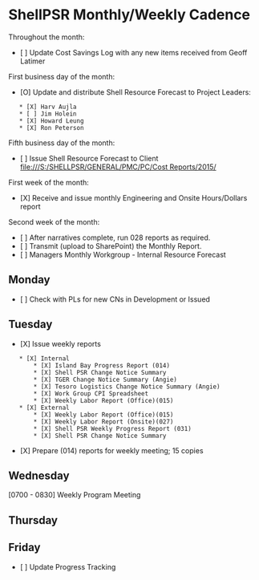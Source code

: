 = ShellPSR Monthly/Weekly Cadence =
Throughout the month:
* [ ] Update Cost Savings Log with any new items received from Geoff Latimer

First business day of the month:
* [O] Update and distribute Shell Resource Forecast to Project Leaders:
	* [X] Harv Aujla
	* [ ] Jim Holein
	* [X] Howard Leung
	* [X] Ron Peterson

Fifth business day of the month:
* [ ] Issue Shell Resource Forecast to Client [[file:///S:/SHELLPSR/GENERAL/PMC/PC/Cost Reports/2015/]]

First week of the month:
* [X] Receive and issue monthly Engineering and Onsite Hours/Dollars report

Second week of the month:
* [ ] After narratives complete, run 028 reports as required.
* [ ] Transmit (upload to SharePoint) the Monthly Report.
* [ ] Managers Monthly Workgroup - Internal Resource Forecast
 
 
== Monday ==
* [ ] Check with PLs for new CNs in Development or Issued
 
== Tuesday ==
* [X] Issue weekly reports 
	* [X] Internal
		* [X] Island Bay Progress Report (014) 
		* [X] Shell PSR Change Notice Summary
		* [X] TGER Change Notice Summary (Angie) 
		* [X] Tesoro Logistics Change Notice Summary (Angie) 
		* [X] Work Group CPI Spreadsheet
		* [X] Weekly Labor Report (Office)(015)
	* [X] External
		* [X] Weekly Labor Report (Office)(015)
		* [X] Weekly Labor Report (Onsite)(027)
		* [X] Shell PSR Weekly Progress Report (031)
		* [X] Shell PSR Change Notice Summary
* [X] Prepare (014) reports for weekly meeting; 15 copies

== Wednesday ==
[0700 - 0830] Weekly Program Meeting
 
== Thursday ==

== Friday == 
* [ ] Update Progress Tracking
